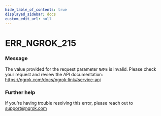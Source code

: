 ```yaml
---
hide_table_of_contents: true
displayed_sidebar: docs
custom_edit_url: null
---
```



# ERR_NGROK_215

### Message
The value provided for the request parameter `NAME` is invalid. Please check your request and review the API documentation: https://ngrok.com/docs/ngrok-link#service-api

### Further help
If you're having trouble resolving this error, please reach out to [support@ngrok.com](mailto:support@ngrok.com?subject=Help%20with%20ERR_NGROK_215)


<ErrorDetails error='err_ngrok_215' />
